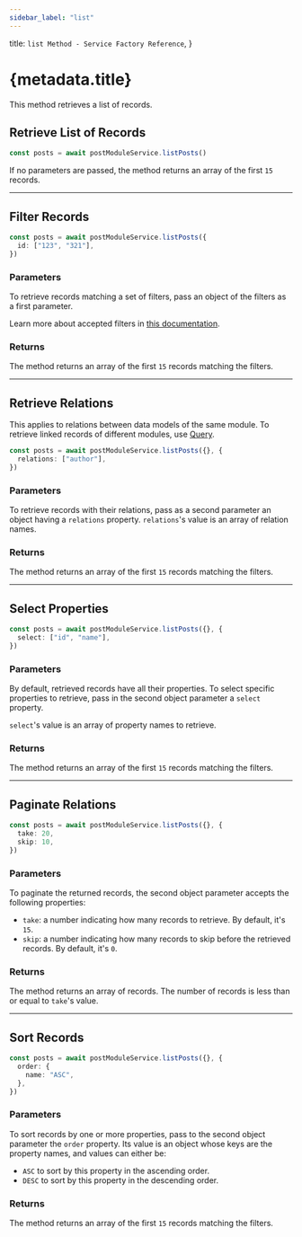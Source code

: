 ```yaml
---
sidebar_label: "list"
---
```


  title: `list Method - Service Factory Reference`,
}

# {metadata.title}

This method retrieves a list of records.

## Retrieve List of Records

```ts
const posts = await postModuleService.listPosts()
```

If no parameters are passed, the method returns an array of the first `15` records.

---

## Filter Records

```ts
const posts = await postModuleService.listPosts({
  id: ["123", "321"],
})
```

### Parameters

To retrieve records matching a set of filters, pass an object of the filters as a first parameter.

<Note>

Learn more about accepted filters in [this documentation](../../tips/filtering/page.mdx).

</Note>

### Returns

The method returns an array of the first `15` records matching the filters.

---

## Retrieve Relations

<Note>

This applies to relations between data models of the same module. To retrieve linked records of different modules, use [Query](!docs!/advanced-development/modules/query).

</Note>

```ts
const posts = await postModuleService.listPosts({}, {
  relations: ["author"],
})
```

### Parameters

To retrieve records with their relations, pass as a second parameter an object having a `relations` property. `relations`'s value is an array of relation names.

### Returns

The method returns an array of the first `15` records matching the filters.

---

## Select Properties

```ts
const posts = await postModuleService.listPosts({}, {
  select: ["id", "name"],
})
```

### Parameters

By default, retrieved records have all their properties. To select specific properties to retrieve, pass in the second object parameter a `select` property.

`select`'s value is an array of property names to retrieve.

### Returns

The method returns an array of the first `15` records matching the filters.

---

## Paginate Relations

```ts
const posts = await postModuleService.listPosts({}, {
  take: 20,
  skip: 10,
})
```

### Parameters

To paginate the returned records, the second object parameter accepts the following properties:

- `take`: a number indicating how many records to retrieve. By default, it's `15`.
- `skip`: a number indicating how many records to skip before the retrieved records. By default, it's `0`.

### Returns

The method returns an array of records. The number of records is less than or equal to `take`'s value.

---

## Sort Records

```ts
const posts = await postModuleService.listPosts({}, {
  order: {
    name: "ASC",
  },
})
```

### Parameters

To sort records by one or more properties, pass to the second object parameter the `order` property. Its value is an object whose keys are the property names, and values can either be:

- `ASC` to sort by this property in the ascending order.
- `DESC` to sort by this property in the descending order.

### Returns

The method returns an array of the first `15` records matching the filters.
